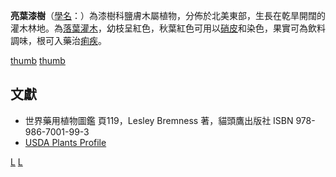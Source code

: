 {{Speciesbox
| genus = Rhus
| species = copallinum
| image = Rhus copallinum.jpg
| authority = [[林奈|L.]]
| synonyms = '''
|subdivision_ranks=[[三名法|變種]]
|subdivision={{species list
 |R. c. var. copallinum|
 |R. c. var. latifolia|Engl.
 |R. c. var. leucantha|(Jacq.) DC.}}
|range_map = Rhus copallinum range map 3.png
|range_map_caption=自然分佈之<br>''var. copallinum''（綠）<br>''var. latifolia''（藍）
}}
'''亮葉漆樹'''（[[學名|學名]]：{{lang|la|''Rhus copallina''}}）為漆樹科鹽膚木屬植物，分佈於北美東部，生長在乾旱開闊的灌木林地。為[[落葉灌木|落葉灌木]]，幼枝呈紅色，秋葉紅色可用以[[硝皮|硝皮]]和染色，果實可為飲料調味，根可入藥治[[痢疾|痢疾]]。

[[file:ShiningSumac1.JPG|thumb]]
[[file:ShiningSumac2.JPG|thumb]]

==文獻==
*世界藥用植物圖鑑 頁119，Lesley Bremness 著，貓頭鷹出版社 ISBN 978-986-7001-99-3
*[http://plants.usda.gov/java/profile?symbol=RHCO USDA Plants Profile] {{Wayback|url=http://plants.usda.gov/java/profile?symbol=RHCO |date=20130501095254 }}

{{commons|Rhus copallinum}}

{{taxonbar}}

[[Category:鹽膚木屬|L]]
[[Category:卡尔·林奈命名的生物分类|L]]


{{plant-stub}}